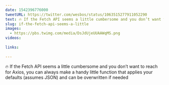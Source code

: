```yaml
---
date: 1542396776000
tweetURL: https://twitter.com/wesbos/status/1063515277911052290
text: 🔥 If the Fetch API seems a little cumbersome and you don’t want to reach for Axios, you can always make a handy little function that applies your defaults (assumes JSON) and can be overwritten if needed 
slug: if-the-fetch-api-seems-a-little
images:
  - https://pbs.twimg.com/media/DsJdUjeUUAAWqMS.png
videos:
  
links:
  
---
```

🔥 If the Fetch API seems a little cumbersome and you don’t want to reach for Axios, you can always make a handy little function that applies your defaults (assumes JSON) and can be overwritten if needed

